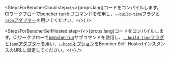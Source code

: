 
<StepsForBencherCloud
  step={<>{props.lang}コードをコンパイルします。CIワークフローで<a href="/ja/docs/explanation/bencher-run/">bencher run</a>サブコマンドを使用し、<a href={props.flagUrl}><code>--build-time</code>フラグ</a>と<a href={props.adapterUrl}><code>json</code>アダプター</a>を用いてください。</>}
/>

<StepsForBencherSelfHosted
  step={<>{props.lang}コードをコンパイルします。CIワークフローで<a href="/ja/docs/explanation/bencher-run/">bencher run</a>サブコマンドを使用し、<a href={props.flagUrl}><code>--build-time</code>フラグ</a>と<a href={props.adapterUrl}><code>json</code>アダプター</a>を用い、<a href="/ja/docs/explanation/bencher-run/#--host-url"><code>--host</code>オプション</a>をBencher Self-HostedインスタンスのURLに設定してください。</>}
/>